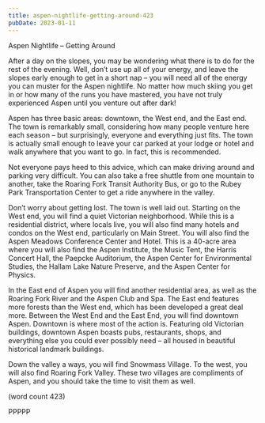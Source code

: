 ```yaml
---
title: aspen-nightlife-getting-around-423
pubDate: 2023-01-11
---
```


Aspen Nightlife – Getting Around

After a day on the slopes, you may be 
wondering what there is to do for the rest of the 
evening. Well, don’t use up all of your energy, 
and leave the slopes early enough to get in a 
short nap – you will need all of the energy you 
can muster for the Aspen nightlife. No matter 
how much skiing you get in or how many of 
the runs you have mastered, you have not truly 
experienced Aspen until you venture out after 
dark!

Aspen has three basic areas: downtown, the 
West end, and the East end. The town is 
remarkably small, considering how many 
people venture here each season – but 
surprisingly, everyone and everything just fits. 
The town is actually small enough to leave 
your car parked at your lodge or hotel and walk 
anywhere that you want to go. In fact, this is 
recommended. 

Not everyone pays heed to this advice, which 
can make driving around and parking very 
difficult. You can also take a free shuttle from 
one mountain to another, take the Roaring Fork 
Transit Authority Bus, or go to the Rubey Park 
Transportation Center to get a ride anywhere in 
the valley. 

Don’t worry about getting lost. The town is well 
laid out. Starting on the West end, you will find 
a quiet Victorian neighborhood. While this is a 
residential district, where locals live, you will 
also find many hotels and condos on the West 
end, particularly on Main Street. You will also 
find the Aspen Meadows Conference Center 
and Hotel. This is a 40-acre area where you 
will also find the Aspen Institute, the Music Tent, 
the Harris Concert Hall, the Paepcke Auditorium, 
the Aspen Center for Environmental Studies, 
the Hallam Lake Nature Preserve, and the 
Aspen Center for Physics. 

In the East end of Aspen you will find another 
residential area, as well as the Roaring Fork 
River and the Aspen Club and Spa. The East 
end features more forests than the West end, 
which has been developed a great deal more. 
Between the West End and the East End, you 
will find downtown Aspen. Downtown is where 
most of the action is. Featuring old Victorian 
buildings, downtown Aspen boasts pubs, 
restaurants, shops, and everything else you 
could ever possibly need – all housed in 
beautiful historical landmark buildings. 

Down the valley a ways, you will find Snowmass 
Village. To the west, you will also find Roaring 
Fork Valley. These two villages are 
compliments of Aspen, and you should take 
the time to visit them as well.

(word count 423)

PPPPP